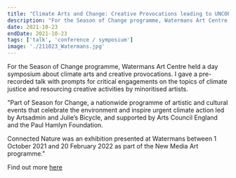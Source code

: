 ```yaml
---
title: "Climate Arts and Change: Creative Provocations leading to UNCOP26 Talk for Watermans Art Centre"
description: "For the Season of Change programme, Watermans Art Centre held a day symposium about climate arts and creative provocations. I gave a pre-recorded talk with prompts for critical engagements on the topics of climate justice and resourcing creative activities by minoritised artists. "
date: 2021-10-23
endDate: 2021-10-23
tags: ['talk', 'conference / symposium']
image: './211023_Watermans.jpg'
---
```


For the Season of Change programme, Watermans Art Centre held a day symposium about climate arts and creative provocations. I gave a pre-recorded talk with prompts for critical engagements on the topics of climate justice and resourcing creative activities by minoritised artists. 

"Part of Season for Change, a nationwide programme of artistic and cultural events that celebrate the environment and inspire urgent climate action led by Artsadmin and Julie’s Bicycle, and supported by Arts Council England and the Paul Hamlyn Foundation.

Connected Nature was an exhibition presented at Watermans  between 1 October 2021 and 20 February 2022 as part of the New Media Art programme."

Find out more [here](https://www.watermans.org.uk/new-media-arts-archive/connected-nature/)